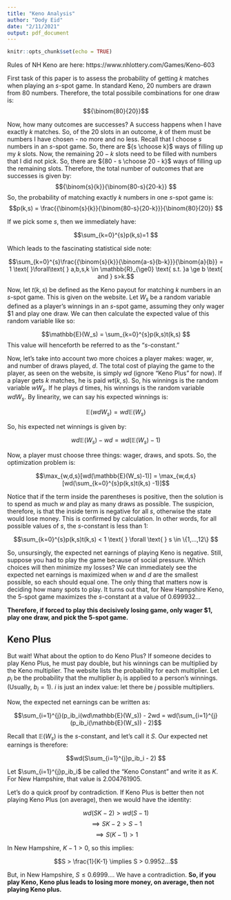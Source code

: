 ```yaml
---
title: "Keno Analysis"
author: "Dody Eid"
date: "2/11/2021"
output: pdf_document
---
```


```r
knitr::opts_chunk$set(echo = TRUE)
```

Rules of NH Keno are here: https://www.nhlottery.com/Games/Keno-603

First task of this paper is to assess the probability of getting $k$ matches when playing an $s$-spot game. 
In standard Keno, 20 numbers are drawn from 80 numbers. Therefore, the total possibile combinations for one draw is:
$${\binom{80}{20}}$$

Now, how many outcomes are successes? A success happens when I have exactly $k$ matches. So, of the 20 slots in an outcome, $k$ of them must be numbers I have chosen - no more and no less. Recall that I choose $s$ numbers in an $s$-spot game. So, there are ${s \choose k}$ ways of filling up my $k$ slots. Now, the remaining $20-k$ slots need to be filled with numbers that I did not pick. So, there are ${80 - s \choose 20 - k}$ ways of filling up the remaining slots. Therefore, the total number of outcomes that are successes is given by:
$${\binom{s}{k}}{\binom{80-s}{20-k}} $$
So, the probability of matching exactly $k$ numbers in one $s$-spot game is:
$$p(k,s) = \frac{{\binom{s}{k}}{\binom{80-s}{20-k}}}{\binom{80}{20}} $$

If we pick some $s$, then we immediately have:

$$\sum_{k=0}^{s}p(k,s)=1 $$

Which leads to the fascinating statistical side note:

$$\sum_{k=0}^{s}\frac{{\binom{s}{k}}{\binom{a-s}{b-k}}}{\binom{a}{b}} = 1 \text{ }\forall\text{ } a,b,s,k \in \mathbb{R}_{\ge0} \text{ s.t. }a \ge b \text{ and } s>k.$$

Now, let $t(k,s)$ be defined as the Keno payout for matching $k$ numbers in an $s$-spot game. This is given on the website. 
Let $W_s$ be a random variable defined as a player's winnings in an $s$-spot game, assuming they only wager $1 and play one draw. We can then calculate the expected value of this random variable like so:

$$\mathbb{E}(W_s) = \sum_{k=0}^{s}p(k,s)t(k,s) $$
This value will henceforth be referred to as the "$s$-constant."

Now, let's take into account two more choices a player makes: wager, $w$, and number of draws played, $d$. The total cost of playing the game to the player, as seen on the website, is simply $wd$ (ignore "Keno Plus" for now).
If a player gets $k$ matches, he is paid $wt(k,s)$. So, his winnings is the random variable $wW_s$. If he plays $d$ times, his winnings is the random variable $wdW_s$. By linearity, we can say his expected winnings is:

$$\mathbb{E}(wdW_s) = wd\mathbb{E}(W_s) $$

So, his expected net winnings is given by:

$$wd\mathbb{E}(W_s) - wd = wd(\mathbb{E}(W_s)-1) $$

Now, a player must choose three things: wager, draws, and spots. So, the optimization problem is:

$$\max_{w,d,s}[wd(\mathbb{E}(W_s)-1)] = \max_{w,d,s}[wd(\sum_{k=0}^{s}p(k,s)t(k,s) -1)]$$

Notice that if the term inside the parentheses is positive, then the solution is to spend as much $w$ and play as many draws as possible. The suspicion, therefore, is that the inside term is negative for all $s$, otherwise the state would lose money. This is confirmed by calculation. In other words, for all possible values of $s$, the $s$-constant is less than 1:

$$\sum_{k=0}^{s}p(k,s)t(k,s) < 1 \text{   } \forall \text{   } s \in \{1,...,12\} $$

So, unsursingly, the expected net earnings of playing Keno is negative. Still, suppose you had to play the game because of social pressure. Which choices will then minimize my losses? We can immediately see the expected net earnings is maximized when $w$ and $d$ are the smallest possible, so each should equal one. The only thing that matters now is deciding how many spots to play. It turns out that, for New Hampshire Keno, the 5-spot game maximizes the $s$-constant at a value of 0.699932... 

**Therefore, if forced to play this decisively losing game, only wager $1, play one draw, and pick the 5-spot game.**

## Keno Plus
But wait! What about the option to do Keno Plus? If someone decides to play Keno Plus, he must pay double, but his winnings can be multiplied by the Keno multiplier. The website lists the probability for each multiplier. Let $p_i$ be the probability that the multiplier $b_i$ is applied to a person's winnings. (Usually, $b_i = 1$). $i$ is just an index value: let there be $j$ possible multipliers.

Now, the expected net earnings can be written as:

$$\sum_{i=1}^{j}(p_ib_i(wd\mathbb{E}(W_s)) - 2wd = wd(\sum_{i=1}^{j}(p_ib_i(\mathbb{E}(W_s)) - 2)$$

Recall that $\mathbb{E}(W_s)$ is the $s$-constant, and let's call it $S$. Our expected net earnings is therefore:

$$wd(S\sum_{i=1}^{j}p_ib_i - 2) $$

Let $\sum_{i=1}^{j}p_ib_i$ be called the "Keno Constant" and write it as $K$. For New Hampshire, that value is 2.004761905. 

Let's do a quick proof by contradiction. If Keno Plus is better then not playing Keno Plus (on average), then we would have the identity:

$$wd(SK - 2) > wd(S-1)$$
$$\implies SK-2>S-1 $$
$$\implies S(K-1) > 1 $$

In New Hampshire, $K-1 > 0$, so this implies:

$$S > \frac{1}{K-1} \implies S > 0.9952...$$

But, in New Hampshire, $S \le 0.6999...$. We have a contradiction. 
**So, if you play Keno, Keno plus leads to losing more money, on average, then not playing Keno plus.**
